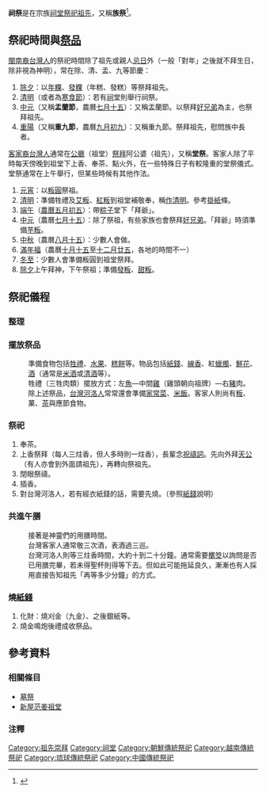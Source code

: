 {{wwv|area=台灣}}
'''祠祭'''是在宗族[[祠堂|祠堂]][[祭祖|祭祀祖先]]，又稱'''族祭'''<ref>{{Cite web |url=http://www.chinafolklore.org/blog/?uid-28-action-viewspace-itemid-6637 |title=明清时期祖先信仰与家族祭祀(萧 放) - 萧放的博客 - 民俗学博客-Folklore Blogs -中国民俗学网 |access-date=2010-03-14 |archive-date=2021-04-26 |archive-url=https://web.archive.org/web/20210426130119/https://www.chinafolklore.org/blog/?uid-28-action-viewspace-itemid-6637 |dead-url=no }}</ref>。

==祭祀時間與[[祭品|祭品]]==
[[閩南裔台灣人|閩南裔台灣人]]的祭祀時間除了祖先或親人[[忌日|忌日]]外（一般「對年」之後就不拜生日，除非視為神明），常在除、清、盂、九等節慶：
#[[除夕|除夕]]：以[[年糕|年粿]]、[[發粿|發粿]]（年糕、發糕）等祭拜祖先。
#[[清明|清明]]（或者為[[寒食節|寒食節]]）：若有[[祠|祠]]堂則舉行祠祭。
#[[中元|中元]]（又稱'''盂蘭節'''，農曆[[七月十五|七月十五]]）：又稱盂蘭節。以祭拜[[好兄弟|好兄弟]]為主，也祭拜祖先。
#[[重陽|重陽]]（又稱'''重九節'''，農曆[[九月初九|九月初九]]）：又稱重九節。祭拜祖先，慰問族中長者。

[[客家裔台灣人|客家裔台灣人]]通常在[[公廳|公廳]]（祖堂）[[祭拜|祭拜]]阿公婆（祖先），又稱'''堂祭'''。客家人除了平時每天傍晚到祖堂下上香、奉茶、點火外，在一些特殊日子有較隆重的堂祭儀式。堂祭通常在上午舉行，但某些時候有其他作法。
#[[元宵|元宵]]：以[[粄圓|粄圓]]祭祖。
#[[清明|清明]]：準備牲禮及[[艾粄|艾粄]]、[[紅粄|紅粄]]到祖堂補敬奉，稱[[作清明|作清明]]。參考[[掛紙|掛紙]]條。
#[[端午|端午]]（[[農曆|農曆]][[五月初五|五月初五]]）：帶[[粽子|粽子]]堂下「拜爺」。
#[[中元|中元]]（農曆[[七月十五|七月十五]]）：除了祭祖，有些家族也會祭拜[[好兄弟|好兄弟]]。「拜爺」時須準備[[粄條|芋粄]]。
#[[中秋|中秋]]（農曆[[八月十五|八月十五]]）：少數人會做。
#[[滿年福|滿年福]]（農曆[[十月十五|十月十五]]至[[十二月廿五|十二月廿五]]，各地的時間不一）
#[[冬至|冬至]]：少數人會準備粄圓到祖堂祭拜。
#[[除夕|除夕]]上午拜神，下午祭祖；準備[[發粄|發粄]]、[[甜粄|甜粄]]。

==祭祀儀程==
===整理===

===擺放祭品===
:準備食物包括[[牲禮|牲禮]]、[[水果|水果]]、[[糕餅|糕餅]]等。物品包括[[紙錢|紙錢]]、[[線香|線香]]、紅[[蠟燭|蠟燭]]、[[鮮花|鮮花]]、[[酒|酒]]（通常是[[米酒|米酒]]或[[清酒|清酒]]等）。
:牲禮（三牲肉類）擺放方式：左[[魚|魚]]—中間[[雞|雞]]（雞頭朝向祖牌）—右[[豬|豬]]肉。
:除上述祭品，[[台灣|台灣]][[河洛人|河洛人]]常常還會準備[[家常菜|家常菜]]、[[米飯|米飯]]。客家人則尚有[[粄條|粄]]、菓、[[茶|茶]]與應節食物。

===祭祀===
#奉茶。
#上香祭拜（每人三炷香，但人多時則一炷香），長輩念[[祭文|祝禱詞]]。先向外拜[[天公|天公]]（有人亦會到外面請祖先），再轉向祭祖先。
#閉眼祭禱。
#插香。
#對台灣河洛人，若有經衣紙錢的話，需要先燒。（參照[[紙錢|紙錢]]說明）

===共進午膳===
: 接著是神靈們的用膳時間。
: 台灣客家人通常敬三次酒，表酒過三巡。
: 台灣河洛人則等三炷香時間，大約十到二十分鐘。通常需要[[擲筊|擲筊]]以詢問是否已用膳完畢，若未得聖杯則得等下去。但如此可能拖延良久，漸漸也有人採用直接告知祖先「再等多少分鐘」的方式。

===燒[[紙錢|紙錢]]===
# 化財：燒刈金（九金）、之後銀紙等。
# 燒金鳴炮後禮成收祭品。

==參考資料==
===相關條目===
*[[掃墓|墓祭]]
*[[新屋范姜祖堂|新屋范姜祖堂]]

===注釋===
{{reflist}}

{{Death and related topics}}

[[Category:祖先崇拜|Category:祖先崇拜]]
[[Category:祠堂|Category:祠堂]]
[[Category:朝鮮傳統祭祀|Category:朝鮮傳統祭祀]]
[[Category:越南傳統祭祀|Category:越南傳統祭祀]]
[[Category:琉球傳統祭祀|Category:琉球傳統祭祀]]
[[Category:中國傳統祭祀|Category:中國傳統祭祀]]